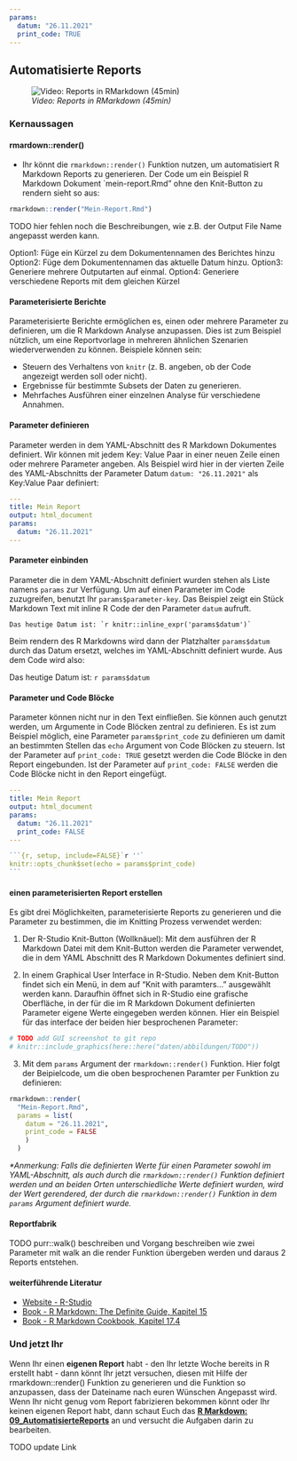 ```yaml
---
params: 
  datum: "26.11.2021"
  print_code: TRUE
---
```


## Automatisierte Reports

<!-- 
Slides: https://docs.google.com/presentation/d/1x6u3QD3Hah6MzUN_XF90naQY1KAr1k8s56nBX8RPN00/edit?usp=sharing (commenting rights)

Intro (5 min)
    1. Recap letzter Woche
    2. Motivation
    3. Lernziele
1.  die rmarkdown::render() Funktion (10min)
    1. einen Report rendern
    2. output_file: den Output Namen anpassen mit glue
    3. output_format: zwei Output formate auf einmal generieren
2.  Parameter (10min)
    1. Was sind Parameter? (Platzhalter)
    2. Parameter definieren
    3. Parameter im Code benutzen
    4. Parameter per Hand/GUI eingeben
4.  rmarkdown::render() + Parameter: Parameter mit code "eingeben" (5min)
5.  rmarkdown::render() + Parameter + walk: mehrere Parameter mit code "eingeben" (10min)

Frie: hier müsste man ggf. for loops einführen oder purrr::walk - das ist in den bisherigen lektionen noch nicht drin oder? (+1 Nina)
Idee: Vielleicht könnte man hier eine Beobachtung einpflegen, die dann in Graphiken, Tabellen und Text immer mit dem Rest verglichen wird.

Frie: weiß nicht ob das zu weit geht und zu technisch wird aber was ist mit child documents? https://bookdown.org/yihui/rmarkdown-cookbook/child-document.html (Lisa: ja, ist jetzt schon echt viel finde ich)

-->

![*Video: Reports in RMarkdown (45min)*](https://youtu.be/VUQseeP65t8)

### Kernaussagen

#### rmardown::render()

- Ihr könnt die `rmarkdown::render()` Funktion nutzen, um automatisiert R Markdown Reports zu generieren. Der Code um ein Beispiel R Markdown Dokument `mein-report.Rmd" ohne den Knit-Button zu rendern sieht so aus:

```r
rmarkdown::render("Mein-Report.Rmd")
```

TODO hier fehlen noch die Beschreibungen, wie z.B. der Output File Name angepasst werden kann. 

Option1: Füge ein Kürzel zu dem Dokumentennamen des Berichtes hinzu
Option2: Füge dem Dokumentennamen das aktuelle Datum hinzu.
Option3: Generiere mehrere Outputarten auf einmal.
Option4: Generiere verschiedene Reports mit dem gleichen Kürzel

#### Parameterisierte Berichte

Parameterisierte Berichte ermöglichen es, einen oder mehrere Parameter zu definieren, um die R Markdown Analyse anzupassen. Dies ist zum Beispiel nützlich, um eine Reportvorlage in mehreren ähnlichen Szenarien wiederverwenden zu können. Beispiele können sein:

-   Steuern des Verhaltens von `knitr` (z. B. angeben, ob der Code angezeigt werden soll oder nicht).
-   Ergebnisse für bestimmte Subsets der Daten zu generieren.
-   Mehrfaches Ausführen einer einzelnen Analyse für verschiedene Annahmen.

#### Parameter definieren

Parameter werden in dem YAML-Abschnitt des R Markdown Dokumentes definiert. Wir können mit jedem Key: Value Paar in einer neuen Zeile einen oder mehrere Parameter angeben. Als Beispiel wird hier in der vierten Zeile des YAML-Abschnitts der Parameter Datum `datum: "26.11.2021"` als Key:Value Paar definiert:

``` yaml
---
title: Mein Report
output: html_document
params:
  datum: "26.11.2021"
---
```

#### Parameter einbinden

Parameter die in dem YAML-Abschnitt definiert wurden stehen als Liste namens `params` zur Verfügung. Um auf einen Parameter im Code zuzugreifen, benutzt Ihr `params$parameter-key`. Das Beispiel zeigt ein Stück Markdown Text mit inline R Code der den Parameter `datum` aufruft.

````
Das heutige Datum ist: `r knitr::inline_expr('params$datum')` 
````

Beim rendern des R Markdowns wird dann der Platzhalter `params$datum` durch das Datum ersetzt, welches im YAML-Abschnitt definiert wurde. Aus dem Code wird also:\

Das heutige Datum ist: `r params$datum`

#### Parameter und Code Blöcke

Parameter können nicht nur in den Text einfließen. Sie können auch genutzt werden, um Argumente in Code Blöcken zentral zu definieren. Es ist zum Beispiel möglich, eine Parameter `params$print_code` zu definieren um damit an bestimmten Stellen das `echo` Argument von Code Blöcken zu steuern. Ist der Parameter auf `print_code: TRUE` gesetzt werden die Code Blöcke in den Report eingebunden. Ist der Parameter auf `print_code: FALSE` werden die Code Blöcke nicht in den Report eingefügt.

<!-- Hier könnte noch das gleiche nur mit eval erklärt werden. dass dann manche Codeböcke nur ausgeführt werden wenn der Parameter true ist -->

``` yaml
---
title: Mein Report
output: html_document
params:
  datum: "26.11.2021"
  print_code: FALSE
---
```

<!-- [einfügen von verbatim Code Chunks](https://themockup.blog/posts/2021-08-27-displaying-verbatim-code-chunks-in-xaringan-presentations/?panelset=r) -->

````r
```{r, setup, include=FALSE}`r ''`
knitr::opts_chunk$set(echo = params$print_code)
```
````

#### einen parameterisierten Report erstellen

Es gibt drei Möglichkeiten, parameterisierte Reports zu generieren und die Parameter zu bestimmen, die im Knitting Prozess verwendet werden:

1.  Der R-Studio Knit-Button (Wollknäuel): Mit dem ausführen der R Markdown Datei mit dem Knit-Button werden die Parameter verwendet, die in dem YAML Abschnitt des R Markdown Dokumentes definiert sind.

2. In einem Graphical User Interface in R-Studio. Neben dem Knit-Button findet sich ein Menü, in dem auf "Knit with paramters..." ausgewählt werden kann. Daraufhin öffnet sich in R-Studio eine grafische Oberfläche, in der für die im R Markdown Dokument definierten Parameter eigene Werte eingegeben werden können. Hier ein Beispiel für das interface der beiden hier besprochenen Parameter: 

```r
# TODO add GUI screenshot to git repo
# knitr::include_graphics(here::here("daten/abbildungen/TODO"))
```

3.  Mit dem `params` Argument der `rmarkdown::render()` Funktion. Hier folgt der Beipielcode, um die oben besprochenen Paramter per Funktion zu definieren:  

```r
rmarkdown::render(
  "Mein-Report.Rmd", 
  params = list(
    datum = "26.11.2021", 
    print_code = FALSE
    )
  )
```

*\*Anmerkung: Falls die definierten Werte für einen Parameter sowohl im YAML-Abschnitt, als auch durch die `rmarkdown::render()` Funktion definiert werden und an beiden Orten unterschiedliche Werte definiert wurden, wird der Wert gerendered, der durch die `rmarkdown::render()` Funktion in dem `params` Argument definiert wurde.*

#### Reportfabrik

TODO purr::walk() beschreiben und Vorgang beschreiben wie zwei Parameter mit walk an die render Funktion übergeben werden und daraus 2 Reports entstehen.


#### weiterführende Literatur  
-   [Website - R-Studio](https://rmarkdown.rstudio.com/lesson-6.html)\
-   [Book - R Markdown: The Definite Guide, Kapitel 15](https://bookdown.org/yihui/rmarkdown/parameterized-reports.html)
-   [Book - R Markdown Cookbook, Kapitel 17.4](https://bookdown.org/yihui/rmarkdown-cookbook/parameterized-reports.html)


### Und jetzt Ihr
Wenn Ihr einen **eigenen Report** habt - den Ihr letzte Woche bereits in R erstellt habt - dann könnt Ihr jetzt versuchen, diesen mit Hilfe der rmarkdown::render() Funktion zu generieren und die Funktion so anzupassen, dass der Dateiname nach euren Wünschen Angepasst wird. Wenn Ihr nicht genug vom Report fabrizieren bekommen könnt oder Ihr keinen eigenen Report habt, dann schaut Euch das [**R Markdown: 09_AutomatisierteReports**](https://correlcloud.org/index.php/s/FFxbt95PbzDFyiR){target="_blank"} an und versucht die Aufgaben darin zu bearbeiten. 

TODO update Link